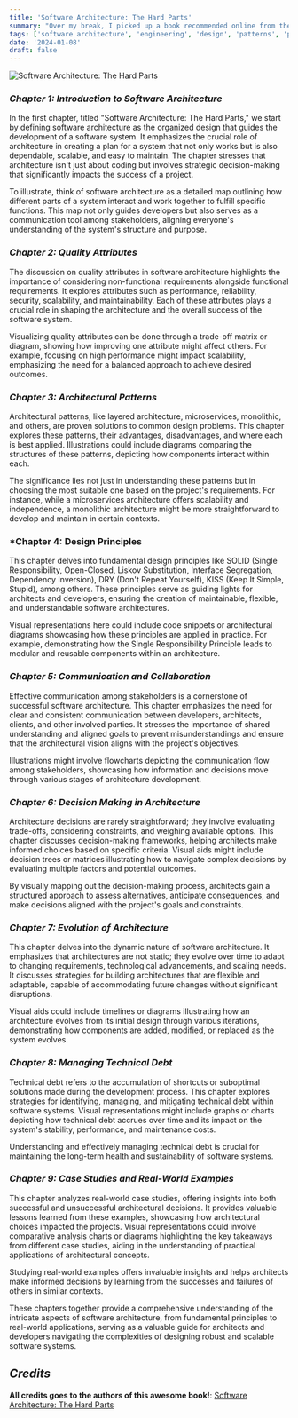 ```yaml
---
title: 'Software Architecture: The Hard Parts'
summary: "Over my break, I picked up a book recommended online from the O'Reilly software Architecture series. I found it super helpful and decided to write a summary with some inspiration from ChatGPT. I really hope you enjoy it as much as I did!"
tags: ['software architecture', 'engineering', 'design', 'patterns', 'principles']
date: '2024-01-08'
draft: false
---
```

![Software Architecture: The Hard Parts](/static/images/books/oreilly-soft-architecture.png)

### ***Chapter 1: Introduction to Software Architecture*** 

In the first chapter, titled "Software Architecture: The Hard Parts," we start by defining software architecture as the organized design that guides the development of a software system. It emphasizes the crucial role of architecture in creating a plan for a system that not only works but is also dependable, scalable, and easy to maintain. The chapter stresses that architecture isn't just about coding but involves strategic decision-making that significantly impacts the success of a project.

To illustrate, think of software architecture as a detailed map outlining how different parts of a system interact and work together to fulfill specific functions. This map not only guides developers but also serves as a communication tool among stakeholders, aligning everyone's understanding of the system's structure and purpose.

### ***Chapter 2: Quality Attributes***

The discussion on quality attributes in software architecture highlights the importance of considering non-functional requirements alongside functional requirements. It explores attributes such as performance, reliability, security, scalability, and maintainability. Each of these attributes plays a crucial role in shaping the architecture and the overall success of the software system.

Visualizing quality attributes can be done through a trade-off matrix or diagram, showing how improving one attribute might affect others. For example, focusing on high performance might impact scalability, emphasizing the need for a balanced approach to achieve desired outcomes.

### ***Chapter 3: Architectural Patterns***

Architectural patterns, like layered architecture, microservices, monolithic, and others, are proven solutions to common design problems. This chapter explores these patterns, their advantages, disadvantages, and where each is best applied. Illustrations could include diagrams comparing the structures of these patterns, depicting how components interact within each.

The significance lies not just in understanding these patterns but in choosing the most suitable one based on the project's requirements. For instance, while a microservices architecture offers scalability and independence, a monolithic architecture might be more straightforward to develop and maintain in certain contexts.

### ***Chapter 4: Design Principles**

This chapter delves into fundamental design principles like SOLID (Single Responsibility, Open-Closed, Liskov Substitution, Interface Segregation, Dependency Inversion), DRY (Don't Repeat Yourself), KISS (Keep It Simple, Stupid), among others. These principles serve as guiding lights for architects and developers, ensuring the creation of maintainable, flexible, and understandable software architectures.

Visual representations here could include code snippets or architectural diagrams showcasing how these principles are applied in practice. For example, demonstrating how the Single Responsibility Principle leads to modular and reusable components within an architecture.

### ***Chapter 5: Communication and Collaboration***

Effective communication among stakeholders is a cornerstone of successful software architecture. This chapter emphasizes the need for clear and consistent communication between developers, architects, clients, and other involved parties. It stresses the importance of shared understanding and aligned goals to prevent misunderstandings and ensure that the architectural vision aligns with the project's objectives.

Illustrations might involve flowcharts depicting the communication flow among stakeholders, showcasing how information and decisions move through various stages of architecture development.

### ***Chapter 6: Decision Making in Architecture***

Architecture decisions are rarely straightforward; they involve evaluating trade-offs, considering constraints, and weighing available options. This chapter discusses decision-making frameworks, helping architects make informed choices based on specific criteria. Visual aids might include decision trees or matrices illustrating how to navigate complex decisions by evaluating multiple factors and potential outcomes.

By visually mapping out the decision-making process, architects gain a structured approach to assess alternatives, anticipate consequences, and make decisions aligned with the project's goals and constraints.

### ***Chapter 7: Evolution of Architecture***

This chapter delves into the dynamic nature of software architecture. It emphasizes that architectures are not static; they evolve over time to adapt to changing requirements, technological advancements, and scaling needs. It discusses strategies for building architectures that are flexible and adaptable, capable of accommodating future changes without significant disruptions.

Visual aids could include timelines or diagrams illustrating how an architecture evolves from its initial design through various iterations, demonstrating how components are added, modified, or replaced as the system evolves.

### ***Chapter 8: Managing Technical Debt***

Technical debt refers to the accumulation of shortcuts or suboptimal solutions made during the development process. This chapter explores strategies for identifying, managing, and mitigating technical debt within software systems. Visual representations might include graphs or charts depicting how technical debt accrues over time and its impact on the system's stability, performance, and maintenance costs.

Understanding and effectively managing technical debt is crucial for maintaining the long-term health and sustainability of software systems.

### ***Chapter 9: Case Studies and Real-World Examples***

This chapter analyzes real-world case studies, offering insights into both successful and unsuccessful architectural decisions. It provides valuable lessons learned from these examples, showcasing how architectural choices impacted the projects. Visual representations could involve comparative analysis charts or diagrams highlighting the key takeaways from different case studies, aiding in the understanding of practical applications of architectural concepts.

Studying real-world examples offers invaluable insights and helps architects make informed decisions by learning from the successes and failures of others in similar contexts.

These chapters together provide a comprehensive understanding of the intricate aspects of software architecture, from fundamental principles to real-world applications, serving as a valuable guide for architects and developers navigating the complexities of designing robust and scalable software systems.

## ***Credits***

**All credits goes to the authors of this awesome book!**: [Software Architecture: The Hard Parts](https://www.oreilly.com/library/view/software-architecture-the/9781492086888/)